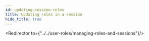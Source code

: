 ```yaml
---
id: updating-session-roles
title: Updating roles in a session
hide_title: true
---
```


<!-- COPY DOCS -->
<!-- ./thirdpartyemailpassword/common-customizations/user-roles/updating-session-roles.mdx -->



<Redirector to={"../../user-roles/managing-roles-and-sessions"}/>
